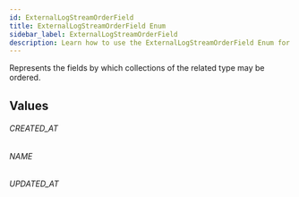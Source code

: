 ```yaml
---
id: ExternalLogStreamOrderField
title: ExternalLogStreamOrderField Enum
sidebar_label: ExternalLogStreamOrderField
description: Learn how to use the ExternalLogStreamOrderField Enum for 's API.
---
```


Represents the fields by which collections of the related type may be ordered.

## Values

###### CREATED_AT

###### NAME

###### UPDATED_AT
